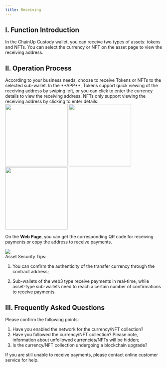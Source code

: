 ```yaml
---
title: Receiving
---
```



## I. Function Introduction

In the ChainUp Custody wallet, you can receive two types of assets: tokens and NFTs. You can select the currency or NFT on the asset page to view the receiving address.

## II. Operation Process

<Steps>
<Step title="Select the Type of Asset to Receive">
According to your business needs, choose to receive Tokens or NFTs to the selected sub-wallet.
</Step>
<Step title="View Receiving Address">
In the **APP**, Tokens support quick viewing of the receiving address by swiping left, or you can click to enter the currency details to view the receiving address. NFTs only support viewing the receiving address by clicking to enter details.
<div className="w-full flex items-center justify-center">
    <CardGroup cols={3}>
    <img src="/images/user-guide/receive1.jpg" width="200"/>
   <img src="/images/user-guide/receive2.jpg" width="200"/>
   <img src="/images/user-guide/receive3.jpg" width="200"/>
    </CardGroup>
</div>


On the **Web Page**, you can get the corresponding QR code for receiving payments or copy the address to receive payments.
<div className="w-full flex items-center justify-center">
    <img src="/images/user-guide/receive4.jpg" />
</div>
</Step>
</Steps>

<Tip>
Asset Security Tips:

1. You can confirm the authenticity of the transfer currency through the contract address;

2. Sub-wallets of the web3 type receive payments in real-time, while asset-type sub-wallets need to reach a certain number of confirmations to receive payments.
</Tip>

## III. Frequently Asked Questions

<Accordion title="Why can't I initiate the receiving of a certain currency/NFT collection?">
Please confirm the following points:

1. Have you enabled the network for the currency/NFT collection?
2. Have you followed the currency/NFT collection? Please note, information about unfollowed currencies/NFTs will be hidden;
3. Is the currency/NFT collection undergoing a blockchain upgrade?

If you are still unable to receive payments, please contact online customer service for help.
</Accordion>

